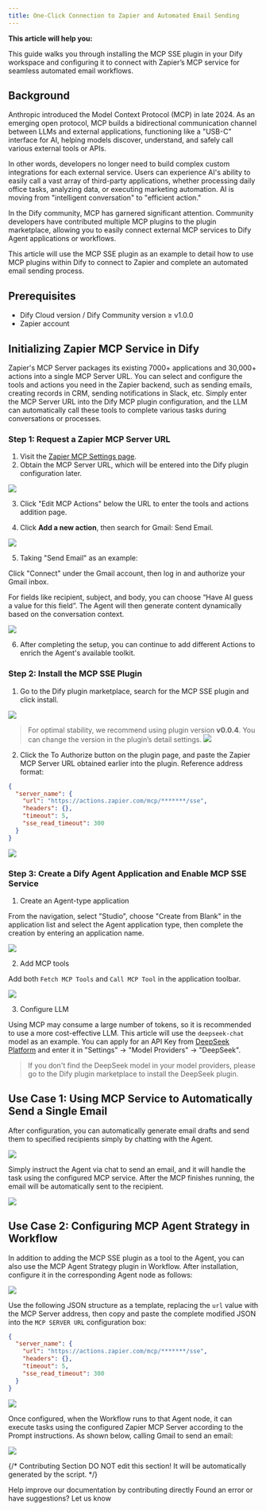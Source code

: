 ```yaml
---
title: One-Click Connection to Zapier and Automated Email Sending
---
```


**This article will help you:**

This guide walks you through installing the MCP SSE plugin in your Dify workspace and configuring it to connect with Zapier’s MCP service for seamless automated email workflows.

## Background

Anthropic introduced the Model Context Protocol (MCP) in late 2024. As an emerging open protocol, MCP builds a bidirectional communication channel between LLMs and external applications, functioning like a "USB-C" interface for AI, helping models discover, understand, and safely call various external tools or APIs.

In other words, developers no longer need to build complex custom integrations for each external service. Users can experience AI's ability to easily call a vast array of third-party applications, whether processing daily office tasks, analyzing data, or executing marketing automation. AI is moving from "intelligent conversation" to "efficient action."

In the Dify community, MCP has garnered significant attention. Community developers have contributed multiple MCP plugins to the plugin marketplace, allowing you to easily connect external MCP services to Dify Agent applications or workflows.

This article will use the MCP SSE plugin as an example to detail how to use MCP plugins within Dify to connect to Zapier and complete an automated email sending process.

## Prerequisites

- Dify Cloud version / Dify Community version ≥ v1.0.0
- Zapier account

## Initializing Zapier MCP Service in Dify

Zapier's MCP Server packages its existing 7000+ applications and 30,000+ actions into a single MCP Server URL. You can select and configure the tools and actions you need in the Zapier backend, such as sending emails, creating records in CRM, sending notifications in Slack, etc. Simply enter the MCP Server URL into the Dify MCP plugin configuration, and the LLM can automatically call these tools to complete various tasks during conversations or processes.

### Step 1: Request a Zapier MCP Server URL

1. Visit the [Zapier MCP Settings page](https://actions.zapier.com/settings/mcp/).
2. Obtain the MCP Server URL, which will be entered into the Dify plugin configuration later.

![](https://assets-docs.dify.ai/2025/04/15bba178b0adddcd3e1961807dfe14f0.png)

3. Click "Edit MCP Actions" below the URL to enter the tools and actions addition page.

4. Click **Add a new action**, then search for Gmail: Send Email.

![](https://assets-docs.dify.ai/2025/04/718e214166ca6eed6771d44f3b6ab718.png)

5. Taking "Send Email" as an example:

Click "Connect" under the Gmail account, then log in and authorize your Gmail inbox.

For fields like recipient, subject, and body, you can choose “Have AI guess a value for this field”. The Agent will then generate content dynamically based on the conversation context.

![](https://assets-docs.dify.ai/2025/04/637ce6b46ab706f4512a2dceb25a8162.png)

6. After completing the setup, you can continue to add different Actions to enrich the Agent's available toolkit.

### Step 2: Install the MCP SSE Plugin

1. Go to the Dify plugin marketplace, search for the MCP SSE plugin and click install.

![](https://assets-docs.dify.ai/2025/04/20174032b8feb624a52ac36d65e7c0fa.png)

> For optimal stability, we recommend using plugin version **v0.0.4**. You can change the version in the plugin’s detail settings.
> ![](https://assets-docs.dify.ai/2025/04/b076d40ea120dea544df49bc52199ad6.png)


2. Click the To Authorize button on the plugin page, and paste the Zapier MCP Server URL obtained earlier into the plugin. Reference address format:

```json
{
  "server_name": {
    "url": "https://actions.zapier.com/mcp/*******/sse",
    "headers": {},
    "timeout": 5,
    "sse_read_timeout": 300
  }
}
```

![](https://assets-docs.dify.ai/2025/04/5ba078e8804c1bee5bcec167d260a92a.png)

### Step 3: Create a Dify Agent Application and Enable MCP SSE Service

1. Create an Agent-type application

From the navigation, select "Studio", choose "Create from Blank" in the application list and select the Agent application type, then complete the creation by entering an application name.

![](https://assets-docs.dify.ai/2025/04/aaef5e115211c2b04382552e537877fa.png)

2. Add MCP tools

Add both `Fetch MCP Tools` and `Call MCP Tool` in the application toolbar.

![](https://assets-docs.dify.ai/2025/04/4e570e4e42720b3e202d409fa93f983a.png)

3. Configure LLM

Using MCP may consume a large number of tokens, so it is recommended to use a more cost-effective LLM. This article will use the `deepseek-chat` model as an example. You can apply for an API Key from [DeepSeek Platform](https://platform.deepseek.com/usage) and enter it in "Settings" → "Model Providers" → "DeepSeek".

> If you don't find the DeepSeek model in your model providers, please go to the Dify plugin marketplace to install the DeepSeek plugin.

## Use Case 1: Using MCP Service to Automatically Send a Single Email

After configuration, you can automatically generate email drafts and send them to specified recipients simply by chatting with the Agent.

![](https://assets-docs.dify.ai/2025/04/fc76cc8e7dd7476199e9810fa5403f3b.png)

Simply instruct the Agent via chat to send an email, and it will handle the task using the configured MCP service. After the MCP finishes running, the email will be automatically sent to the recipient.

![](https://assets-docs.dify.ai/2025/04/dc80a8fb00800e8938f3918fc908bc1b.png)

## Use Case 2: Configuring MCP Agent Strategy in Workflow

In addition to adding the MCP SSE plugin as a tool to the Agent, you can also use the MCP Agent Strategy plugin in Workflow. After installation, configure it in the corresponding Agent node as follows:

![](https://assets-docs.dify.ai/2025/04/0a340d4cc4a549e6b7420b39cfd805d6.png)

Use the following JSON structure as a template, replacing the `url` value with the MCP Server address, then copy and paste the complete modified JSON into the `MCP SERVER URL` configuration box:

```json
{
  "server_name": {
    "url": "https://actions.zapier.com/mcp/*******/sse",
    "headers": {},
    "timeout": 5,
    "sse_read_timeout": 300
  }
}
```

![](https://assets-docs.dify.ai/2025/04/883c70b8a714c0c7e7a25f5f712c59e0.png)

Once configured, when the Workflow runs to that Agent node, it can execute tasks using the configured Zapier MCP Server according to the Prompt instructions. As shown below, calling Gmail to send an email:

![](https://assets-docs.dify.ai/2025/04/a201fb50200737881e4ddc0b31518336.png)

{/*
Contributing Section
DO NOT edit this section!
It will be automatically generated by the script.
*/}

<CardGroup cols="2">
    <Card
        title="Edit this page"
        icon="pen-to-square"
        href="https://github.com/langgenius/dify-docs-mintlify/edit/main/en/plugins/best-practice/how-to-use-mcp-zapier.mdx"
    >
        Help improve our documentation by contributing directly
    </Card>
    <Card
        title="Report an issue"
        icon="github"
        href="https://github.com/langgenius/dify-docs-mintlify/issues/new?title=Documentation%20Issue%3A%20o-use-mcp-zap&body=%23%23%20Issue%20Description%0A%3C%21--%20Please%20briefly%20describe%20the%20issue%20you%20found%20--%3E%0A%0A%23%23%20Page%20Link%0Ahttps%3A%2F%2Fgithub.com%2Flanggenius%2Fdify-docs-mintlify%2Fblob%2Fmain%2Fen/plugins/best-practice%2Fhow-to-use-mcp-zapier.mdx%0A%0A%23%23%20Suggested%20Changes%0A%3C%21--%20If%20you%20have%20specific%20suggestions%20for%20changes%2C%20please%20describe%20them%20here%20--%3E%0A%0A%3C%21--%20Thank%20you%20for%20helping%20improve%20our%20documentation%21%20--%3E"
    >
        Found an error or have suggestions? Let us know
    </Card>
</CardGroup>
